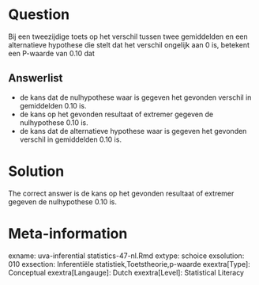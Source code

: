 Question
========

Bij een tweezijdige toets op het verschil tussen twee gemiddelden en een alternatieve hypothese die stelt dat het verschil ongelijk aan 0 is, betekent een P-waarde van 0.10 dat 

Answerlist
----------
* de kans dat de nulhypothese waar is gegeven het gevonden verschil in gemiddelden 0.10 is.
* de kans op het gevonden resultaat of extremer gegeven de nulhypothese 0.10 is.
* de kans dat de alternatieve hypothese waar is gegeven het gevonden verschil in gemiddelden 0.10 is.

Solution
========

The correct answer is  de kans op het gevonden resultaat of extremer gegeven de nulhypothese 0.10 is. 

Meta-information
================
exname: uva-inferential statistics-47-nl.Rmd 
extype: schoice 
exsolution: 010 
exsection: Inferentiële statistiek,Toetstheorie,p-waarde 
exextra[Type]: Conceptual
exextra[Langauge]: Dutch 
exextra[Level]: Statistical Literacy